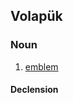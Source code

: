 {{also|Klür}}
==Volapük==

===Noun===
{{vo-noun}}

# [[emblem]]

====Declension====
{{vo-decl-noun}}